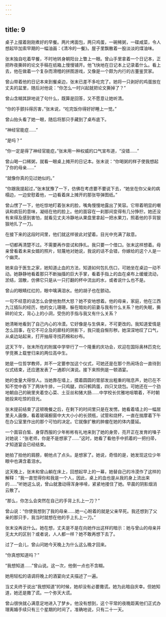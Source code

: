 ```yaml
---
---
---
```

title: 9
---



桌子上摆着刚刚煮好的早餐。两片烤面包，两只鸡蛋，一碗稀粥，一碟咸菜，令人想起毕加索早期的一幅油画：《清冷的一餐》。屋子里飘散着一股淡淡的煤油味。

张末独自吃着早餐，不时地转身朝阳台上瞥上一眼。曾山手里拿着一个日记本，正把昨夜撕碎的论文手稿在纸箱上慢慢铺开。他飞快地在日记本上记录着什么。看上去，他在做着一个复杂而滑稽的拼图游戏，又像是一个颇为内行的古董鉴赏家。

曾山带着他的日记本来到餐桌边，张末已差不多吃完了。她将一只剥好的鸡蛋放在丈夫的盆里，随后对他说：“你怎么一时兴起就把论文撕掉了？”

曾山含糊其辞地说了句什么，既算是回答，又不愿意让她听清。

“你的手颤抖得厉害，”张末说，“吃完饭你得好好睡上一觉。”

曾山抬头看了她一眼，随后将那只手藏到了桌布底下。

“神经官能症……”

“是吗？”

“你一定是得了神经官能症。”张末用一种权威的口气宣布道，“没错……”

曾山喝一口稀粥，就看一眼桌上摊开的日记本。张末说：“你喝粥的样子使我想起了你的母亲……”

“就像你真的见过她似的。”

“你跟我提起过，”张末犹豫了一下，仿佛在考虑要不要说下去，“她坐在你父亲的病榻边，一边安慰着他，一边看着床上摊开的那张导弹图纸。”

曾山愣了一下，他吃惊地盯着张末的脸，嘴角慢慢地露出了笑容。它带着明显的嘲讽和疯狂的意味，凝结在他的脸上。他的面容在一刹那间变得有几分狰狞。她还没有来得及感到害怕，就看见丈夫冷静地从果盘里拿起一把水果刀，照着他的手背狠狠地扎了一刀。

在接下来的这段时间里，他们就这样彼此对望着。目光中充满了敌意。

一切都再清楚不过。不需要再作尝试和挣扎。我只要一个借口。张末这样想着。母亲曾看着未来女婿的照片，轻蔑地对她说，我说的话不会错，你嫁给的这个人是一个幽灵。

她来自于医生之家，她知道止血的方法，知道如何包扎伤口，可她坐在桌边一动不动。她静静地看着那只不断抽搐的巨大手掌，看着手指上的血在桌布上缓缓流动，淤结，洇散，仿佛它只是从一只打翻的杯中流出的水，或者说什么也不是。

曾山的眼睛红红的，眼中噙满泪水。他的胡子也在颤动。

一句不经意的话怎么会使他勃然大怒？她不安地想着。他的母亲，家庭，他在江西九江插队的经历，他的女儿珊珊，躲在暗处的前妻与我有什么关系？他的失眠，撕碎的论文，背心上的小洞，受伤的手指与我又有什么关系？

她清晰地看到了自己内心的冷漠。它好像是与生俱来，不可更改的。我知道爱情是怎么回事，在它不可企及的廊柱的阴影下，我只能自惭形秽。她深深地叹了口气，从桌边站起来，打开抽屉寻找药棉和纱布。

这天下午，张末所在的附属中学举行了一个隆重的庆功会，欢迎在国际奥林匹克化学竞赛上载誉归来的两位高中生。

她是一位哲学教师，并不一定要参加这个仪式，可她还是在那个热闹场合一直待到仪式结束，还应邀发表了一通即兴演说。接下来照例是一顿酒宴。

她的食量大得惊人。当她靠在墙上，摸着圆圆的胃部发出粗重的喘息声，她已在不知不觉中吞下了两块牛排，一只鸡腿，四只鹌鹑蛋，四只叉烧包。可她还在一个劲地朝自己的碗里夹着空心菜、土豆丝和猪大肠……中学校长优雅地咀嚼着，不时朝她投来吃惊的目光。

张末提前结束了这顿晚餐之后，在剩下的时间里只是在发愣。她看着墙上的一幅居里夫人画像，看着玻璃橱窗中大大小小的长颈瓶，试管和烧杯，一直在揣摩着下午在办公室里作出的那个可怕的决定。它就像扩散的肿瘤在她的体内蔓延。

一个面容白皙、身穿西服的少年彬彬有礼地来到了她的身旁，亮开正在发育的嗓子对她说：“张老师，你是不是想家了……”这时，她看了看他手中抓着的一把扫帚，才知道宴会已经结束。

她拍了拍他的肩膀，朝他点了点头。是想家了。她说，奇怪的是，她发现这位少年眼中也满含着泪水。

这天晚上，张末和曾山躺在床上，回想起早上的一幕，她替自己的冷漠作了这样的解释：“我一直觉得你和我是一个人，因此，桌上的血也是从我的身上流出来的……”听她这么说，曾山就激动得浑身哆嗦，紧紧地搂住了她。早晨的阴影烟消云散了。

“那么，你怎么会突然在自己的手背上扎上一刀？”

曾山说：“你使我想到了我的母亲……她一心盼着的就是父亲早死。我还想到了父亲的那只手，我当时就想在他的手上扎上一刀。”

张末没再说什么。她在想，丈夫是不是在向她作出这样的暗示：她与曾山的母亲并无太大的区别？或者说，人人都一样？她不敢再想下去了。

过了一会儿，曾山问她今天晚上为什么这么晚才回来。

“你真想知道吗？”

“我想知道……”曾山说。这一次，他倒一点也不含糊。

她用轻松的语调将晚上的酒宴向丈夫描述了一遍。

当丈夫终于说出“我想知道”的时候，她却没有必要撒谎。她为此暗自庆幸。但她知道，她还是撒了谎。一个弥天大谎。

曾山很快就心满意足地进入了梦乡。他没有想到，这个平常的夜晚距离他们正式办理离婚手续只有三个星期的时间了。准确地说，只有二十一天。